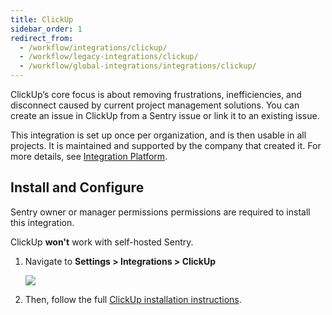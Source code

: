 ```yaml
---
title: ClickUp
sidebar_order: 1
redirect_from:
  - /workflow/integrations/clickup/
  - /workflow/legacy-integrations/clickup/
  - /workflow/global-integrations/integrations/clickup/
---
```


ClickUp’s core focus is about removing frustrations, inefficiencies, and disconnect caused by current project management solutions. You can create an issue in ClickUp from a Sentry issue or link it to an existing issue.

This integration is set up once per organization, and is then usable in all projects. It is maintained and supported by the company that created it. For more details, see [Integration Platform](product/integrations/integration-platform/).

## Install and Configure

<Alert title="Note" level="info">
Sentry owner or manager permissions permissions are required to install this integration. 

ClickUp **won't** work with self-hosted Sentry.
</Alert>

1. Navigate to **Settings > Integrations > ClickUp**

    ![](click-up.png)

2. Then, follow the full [ClickUp installation instructions](https://docs.clickup.com/en/articles/3420285-sentry-io).
